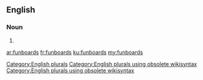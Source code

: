 ==English==

===Noun===
{{head|en}}

# {{plural of|funboard}}

[[Category:English plurals]][[Category:English plurals using obsolete wikisyntax]][[Category:English plurals using obsolete wikisyntax]]

[[ar:funboards]]
[[fr:funboards]]
[[ku:funboards]]
[[my:funboards]]